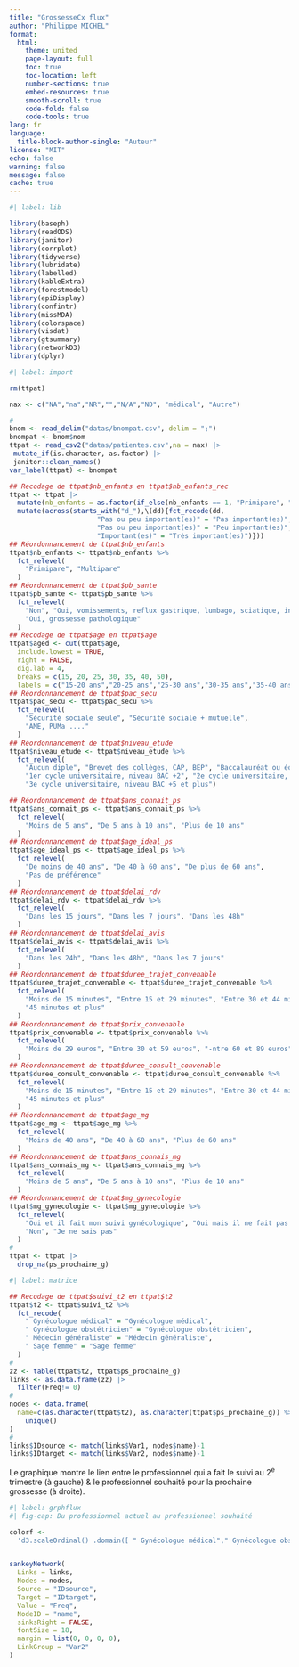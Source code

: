 ```yaml
---
title: "GrossesseCx flux"
author: "Philippe MICHEL"
format: 
  html:
    theme: united
    page-layout: full
    toc: true
    toc-location: left
    number-sections: true
    embed-resources: true
    smooth-scroll: true
    code-fold: false
    code-tools: true
lang: fr
language: 
  title-block-author-single: "Auteur"
license: "MIT"
echo: false
warning: false
message: false
cache: true
---
```


```r
#| label: lib

library(baseph)
library(readODS)
library(janitor)
library(corrplot)
library(tidyverse)
library(lubridate)
library(labelled)
library(kableExtra)
library(forestmodel)
library(epiDisplay)
library(confintr)
library(missMDA)
library(colorspace)
library(visdat)
library(gtsummary)
library(networkD3)
library(dplyr)
```



```r
#| label: import

rm(ttpat)

nax <- c("NA","na","NR","","N/A","ND", "médical", "Autre")

#
bnom <- read_delim("datas/bnompat.csv", delim = ";")
bnompat <- bnom$nom
ttpat <- read_csv2("datas/patientes.csv",na = nax) |>
 mutate_if(is.character, as.factor) |>
 janitor::clean_names()
var_label(ttpat) <- bnompat

## Recodage de ttpat$nb_enfants en ttpat$nb_enfants_rec
ttpat <- ttpat |>
  mutate(nb_enfants = as.factor(if_else(nb_enfants == 1, "Primipare", "Multipare"))) |>
  mutate(across(starts_with("d_"),\(dd){fct_recode(dd,
                      "Pas ou peu important(es)" = "Pas important(es)",
                      "Pas ou peu important(es)" = "Peu important(es)",
                      "Important(es)" = "Très important(es)")}))
## Réordonnancement de ttpat$nb_enfants
ttpat$nb_enfants <- ttpat$nb_enfants %>%
  fct_relevel(
    "Primipare", "Multipare"
  )
## Réordonnancement de ttpat$pb_sante
ttpat$pb_sante <- ttpat$pb_sante %>%
  fct_relevel(
    "Non", "Oui, vomissements, reflux gastrique, lumbago, sciatique, infection urinaire, mycoses",
    "Oui, grossesse pathologique"
  )
## Recodage de ttpat$age en ttpat$age
ttpat$aged <- cut(ttpat$age,
  include.lowest = TRUE,
  right = FALSE,
  dig.lab = 4,
  breaks = c(15, 20, 25, 30, 35, 40, 50),
  labels = c("15-20 ans","20-25 ans","25-30 ans","30-35 ans","35-40 ans","Plus de 40 ans"))
## Réordonnancement de ttpat$pac_secu
ttpat$pac_secu <- ttpat$pac_secu %>%
  fct_relevel(
    "Sécurité sociale seule", "Sécurité sociale + mutuelle",
    "AME, PUMa ...."
  )
## Réordonnancement de ttpat$niveau_etude
ttpat$niveau_etude <- ttpat$niveau_etude %>%
  fct_relevel(
    "Aucun diple", "Brevet des collèges, CAP, BEP", "Baccalauréat ou équivalent",
    "1er cycle universitaire, niveau BAC +2", "2e cycle universitaire, niveau BAC +3",
    "3e cycle universitaire, niveau BAC +5 et plus")

## Réordonnancement de ttpat$ans_connait_ps
ttpat$ans_connait_ps <- ttpat$ans_connait_ps %>%
  fct_relevel(
    "Moins de 5 ans", "De 5 ans à 10 ans", "Plus de 10 ans"
  )
## Réordonnancement de ttpat$age_ideal_ps
ttpat$age_ideal_ps <- ttpat$age_ideal_ps %>%
  fct_relevel(
    "De moins de 40 ans", "De 40 à 60 ans", "De plus de 60 ans",
    "Pas de préférence"
  )
## Réordonnancement de ttpat$delai_rdv
ttpat$delai_rdv <- ttpat$delai_rdv %>%
  fct_relevel(
    "Dans les 15 jours", "Dans les 7 jours", "Dans les 48h"
  )
## Réordonnancement de ttpat$delai_avis
ttpat$delai_avis <- ttpat$delai_avis %>%
  fct_relevel(
    "Dans les 24h", "Dans les 48h", "Dans les 7 jours"
  )
## Réordonnancement de ttpat$duree_trajet_convenable
ttpat$duree_trajet_convenable <- ttpat$duree_trajet_convenable %>%
  fct_relevel(
    "Moins de 15 minutes", "Entre 15 et 29 minutes", "Entre 30 et 44 minutes",
    "45 minutes et plus"
  )
## Réordonnancement de ttpat$prix_convenable
ttpat$prix_convenable <- ttpat$prix_convenable %>%
  fct_relevel(
    "Moins de 29 euros", "Entre 30 et 59 euros", "-ntre 60 et 89 euros"
  )
## Réordonnancement de ttpat$duree_consult_convenable
ttpat$duree_consult_convenable <- ttpat$duree_consult_convenable %>%
  fct_relevel(
    "Moins de 15 minutes", "Entre 15 et 29 minutes", "Entre 30 et 44 minutes",
    "45 minutes et plus"
  )
## Réordonnancement de ttpat$age_mg
ttpat$age_mg <- ttpat$age_mg %>%
  fct_relevel(
    "Moins de 40 ans", "De 40 à 60 ans", "Plus de 60 ans"
  )
## Réordonnancement de ttpat$ans_connais_mg
ttpat$ans_connais_mg <- ttpat$ans_connais_mg %>%
  fct_relevel(
    "Moins de 5 ans", "De 5 ans à 10 ans", "Plus de 10 ans"
  )
## Réordonnancement de ttpat$mg_gynecologie
ttpat$mg_gynecologie <- ttpat$mg_gynecologie %>%
  fct_relevel(
    "Oui et il fait mon suivi gynécologique", "Oui mais il ne fait pas mon suivi gynécologique",
    "Non", "Je ne sais pas"
  )
#
ttpat <- ttpat |>
  drop_na(ps_prochaine_g)
```


```r
#| label: matrice

## Recodage de ttpat$suivi_t2 en ttpat$t2
ttpat$t2 <- ttpat$suivi_t2 %>%
  fct_recode(
    " Gynécologue médical" = "Gynécologue médical",
    " Gynécologue obstétricien" = "Gynécologue obstétricien",
    " Médecin généraliste" = "Médecin généraliste",
    " Sage femme" = "Sage femme"
  )
#
zz <- table(ttpat$t2, ttpat$ps_prochaine_g)
links <- as.data.frame(zz) |> 
  filter(Freq!= 0)
#
nodes <- data.frame(
  name=c(as.character(ttpat$t2), as.character(ttpat$ps_prochaine_g)) %>%
    unique()
)
#
links$IDsource <- match(links$Var1, nodes$name)-1 
links$IDtarget <- match(links$Var2, nodes$name)-1
```

Le graphique montre le lien entre le professionnel qui a fait le suivi au 2<sup>e</sup> trimestre (à gauche) & le professionnel souhaité pour la prochaine grossesse (à droite).

```r
#| label: grphflux
#| fig-cap: Du professionnel actuel au professionnel souhaité

colorf <-
  'd3.scaleOrdinal() .domain([ " Gynécologue médical"," Gynécologue obstétricien"," Médecin généraliste"," Sage femme", "Gynécologue médical", "Gynécologue obstétricien" , "Médecin généraliste"  ,"Sage femme"]) .range(["green", "blue", yellow", "purple", "green", "blue", yellow", "purple"])'


sankeyNetwork(
  Links = links,
  Nodes = nodes,
  Source = "IDsource",
  Target = "IDtarget",
  Value = "Freq",
  NodeID = "name",
  sinksRight = FALSE,
  fontSize = 18,
  margin = list(0, 0, 0, 0),
  LinkGroup = "Var2"
)


```

